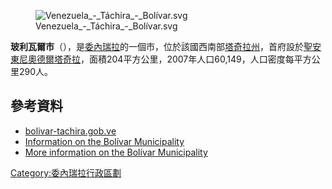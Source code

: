 [[Image:Venezuela_-_Táchira_-_Bolívar.svg|right]]

'''玻利瓦爾市'''（{{lang-es|Municipio Bolívar}}），是[[委內瑞拉|委內瑞拉]]的一個市，位於該國西南部[[塔奇拉州|塔奇拉州]]，首府設於[[聖安東尼奧德爾塔奇拉|聖安東尼奧德爾塔奇拉]]，面積204平方公里，2007年人口60,149，人口密度每平方公里290人。

==參考資料==
*[http://bolivar-tachira.gob.ve/portal-alcaldias/ bolivar-tachira.gob.ve] {{Wayback|url=http://bolivar-tachira.gob.ve/portal-alcaldias/ |date=20070703152912 }}  {{es icon}}
*[http://www.tachira.gov.ve/paginaweb/tachira/municipios/bolivar/index.htm Information on the Bolívar Municipality] {{Wayback|url=http://www.tachira.gov.ve/paginaweb/tachira/municipios/bolivar/index.htm |date=20080119164107 }} {{es icon}}
*[http://www.tachira.gov.ve/paginaweb/tachira/estadisticas/Estadisticas_Municipios/bolivar.pdf More information on the Bolívar Municipality] {{es icon}}

{{coord|7|49|N|72|27|W|region:VE_type:city_source:enwiki-GNS|display=title}}

{{Venezuela-geo-stub}}
[[Category:委內瑞拉行政區劃|Category:委內瑞拉行政區劃]]